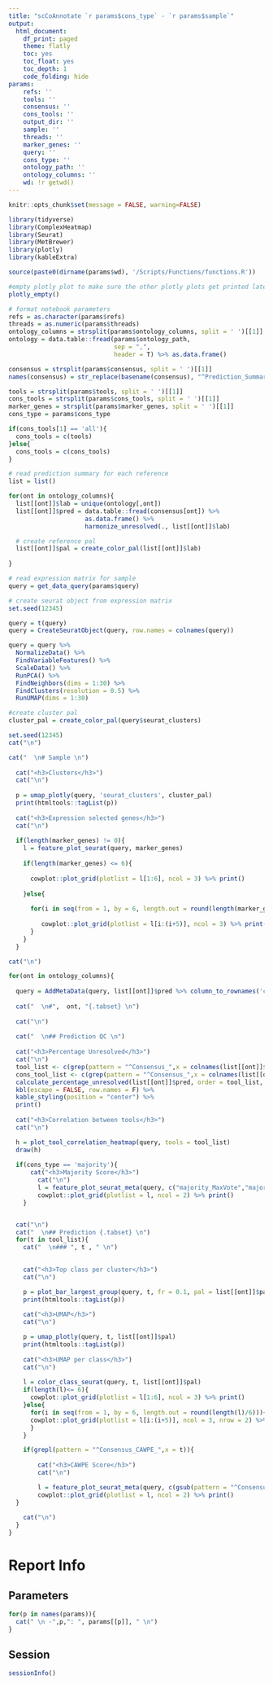 ```yaml
---
title: "scCoAnnotate `r params$cons_type` - `r params$sample`"
output: 
  html_document:
    df_print: paged
    theme: flatly
    toc: yes
    toc_float: yes
    toc_depth: 1 
    code_folding: hide
params: 
    refs: ''
    tools: ''
    consensus: ''
    cons_tools: ''
    output_dir: ''
    sample: ''
    threads: ''
    marker_genes: ''
    query: ''
    cons_type: ''
    ontology_path: ''
    ontology_columns: ''
    wd: !r getwd()
---
```


```r
knitr::opts_chunk$set(message = FALSE, warning=FALSE)
```

```r
library(tidyverse)
library(ComplexHeatmap)
library(Seurat)
library(MetBrewer)
library(plotly)
library(kableExtra)

source(paste0(dirname(params$wd), '/Scripts/Functions/functions.R'))

#empty plotly plot to make sure the other plotly plots get printed later 
plotly_empty() 

# format notebook parameters 
refs = as.character(params$refs)
threads = as.numeric(params$threads)
ontology_columns = strsplit(params$ontology_columns, split = ' ')[[1]]
ontology = data.table::fread(params$ontology_path,
                             sep = ",",
                             header = T) %>% as.data.frame()

consensus = strsplit(params$consensus, split = ' ')[[1]]
names(consensus) = str_replace(basename(consensus), "^Prediction_Summary_", "") %>% str_replace("\\.tsv$", "")

tools = strsplit(params$tools, split = ' ')[[1]]
cons_tools = strsplit(params$cons_tools, split = ' ')[[1]]
marker_genes = strsplit(params$marker_genes, split = ' ')[[1]]
cons_type = params$cons_type

if(cons_tools[1] == 'all'){
  cons_tools = c(tools)
}else{
  cons_tools = c(cons_tools)
}
```

```r
# read prediction summary for each reference 
list = list()

for(ont in ontology_columns){
  list[[ont]]$lab = unique(ontology[,ont])
  list[[ont]]$pred = data.table::fread(consensus[ont]) %>% 
                     as.data.frame() %>% 
                     harmonize_unresolved(., list[[ont]]$lab) 

  # create reference pal
  list[[ont]]$pal = create_color_pal(list[[ont]]$lab)
   
}

# read expression matrix for sample  
query = get_data_query(params$query)
```

```r
# create seurat object from expression matrix 
set.seed(12345)

query = t(query) 
query = CreateSeuratObject(query, row.names = colnames(query))

query = query %>% 
  NormalizeData() %>% 
  FindVariableFeatures() %>% 
  ScaleData() %>% 
  RunPCA() %>% 
  FindNeighbors(dims = 1:30) %>%
  FindClusters(resolution = 0.5) %>%
  RunUMAP(dims = 1:30)

#create cluster pal 
cluster_pal = create_color_pal(query$seurat_clusters)
```

```r
set.seed(12345)
cat("\n")

cat("  \n# Sample \n")
  
  cat("<h3>Clusters</h3>")
  cat("\n")
  
  p = umap_plotly(query, 'seurat_clusters', cluster_pal)
  print(htmltools::tagList(p))
  
  cat("<h3>Expression selected genes</h3>")
  cat("\n")
  
  if(length(marker_genes) != 0){
    l = feature_plot_seurat(query, marker_genes)
    
    if(length(marker_genes) <= 6){
      
      cowplot::plot_grid(plotlist = l[1:6], ncol = 3) %>% print()
    
    }else{
      
      for(i in seq(from = 1, by = 6, length.out = round(length(marker_genes)/6))){
         
         cowplot::plot_grid(plotlist = l[i:(i+5)], ncol = 3) %>% print()
      }
    }
  }

cat("\n")

for(ont in ontology_columns){
  
  query = AddMetaData(query, list[[ont]]$pred %>% column_to_rownames('cellname'))
  
  cat("  \n#",  ont, "{.tabset} \n")
  
  cat("\n")
  
  cat("  \n## Prediction QC \n")
  
  cat("<h3>Percentage Unresolved</h3>")
  cat("\n")
  tool_list <- c(grep(pattern = "^Consensus_",x = colnames(list[[ont]]$pred),value = T),tools)
  cons_tool_list <- c(grep(pattern = "^Consensus_",x = colnames(list[[ont]]$pred),value = T),cons_tools)
  calculate_percentage_unresolved(list[[ont]]$pred, order = tool_list, cons_tools = cons_tool_list) %>% 
  kbl(escape = FALSE, row.names = F) %>% 
  kable_styling(position = "center") %>%
  print()
  
  cat("<h3>Correlation between tools</h3>")
  cat("\n")

  h = plot_tool_correlation_heatmap(query, tools = tool_list)
  draw(h)
  
  if(cons_type == 'majority'){
      cat("<h3>Majority Score</h3>")
        cat("\n")
        l = feature_plot_seurat_meta(query, c("majority_MaxVote","majority_Entropy"))
        cowplot::plot_grid(plotlist = l, ncol = 2) %>% print()
    }


  cat("\n")
  cat("  \n## Prediction {.tabset} \n")
  for(t in tool_list){
    cat("  \n### ", t , " \n")
    

    cat("<h3>Top class per cluster</h3>")
    cat("\n")

    p = plot_bar_largest_group(query, t, fr = 0.1, pal = list[[ont]]$pal)
    print(htmltools::tagList(p))
    
    cat("<h3>UMAP</h3>")
    cat("\n")

    p = umap_plotly(query, t, list[[ont]]$pal)
    print(htmltools::tagList(p))
  
    cat("<h3>UMAP per class</h3>")
    cat("\n")
    
    l = color_class_seurat(query, t, list[[ont]]$pal)
    if(length(l)<= 6){
      cowplot::plot_grid(plotlist = l[1:6], ncol = 3) %>% print()
    }else{
      for(i in seq(from = 1, by = 6, length.out = round(length(l)/6))){
      cowplot::plot_grid(plotlist = l[i:(i+5)], ncol = 3, nrow = 2) %>% print()
      }
    }

    if(grepl(pattern = "^Consensus_CAWPE_",x = t)){
      
        cat("<h3>CAWPE Score</h3>")
        cat("\n")

        l = feature_plot_seurat_meta(query, c(gsub(pattern = "^Consensus",replacement = "CAWPE",x = t), gsub(pattern = "^Consensus",replacement = "CAWPE_entropy",x = t)))
        cowplot::plot_grid(plotlist = l, ncol = 2) %>% print()
  } 
  
    cat("\n")
  }
}
```

# Report Info 

## Parameters 

```r
for(p in names(params)){
  cat(" \n -",p,": ", params[[p]], " \n")
}
```

## Session  

```r
sessionInfo()
```
